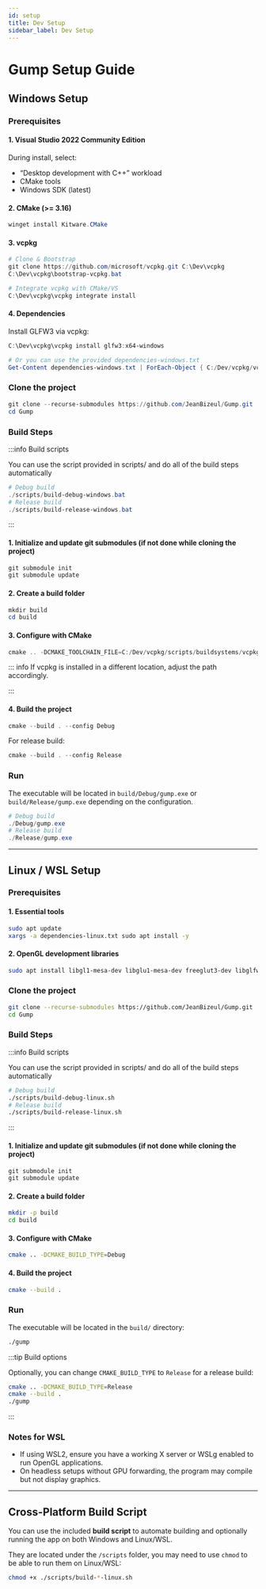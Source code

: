 ```yaml
---
id: setup
title: Dev Setup
sidebar_label: Dev Setup
---
```


# Gump Setup Guide

## Windows Setup

### Prerequisites

#### 1. Visual Studio 2022 Community Edition
During install, select:
- “Desktop development with C++” workload
- CMake tools
- Windows SDK (latest)

#### 2. CMake (>= 3.16)
```powershell
winget install Kitware.CMake
```

#### 3. vcpkg

```powershell
# Clone & Bootstrap
git clone https://github.com/microsoft/vcpkg.git C:\Dev\vcpkg
C:\Dev\vcpkg\bootstrap-vcpkg.bat

# Integrate vcpkg with CMake/VS
C:\Dev\vcpkg\vcpkg integrate install
```

#### 4. Dependencies

Install GLFW3 via vcpkg:

```powershell
C:\Dev\vcpkg\vcpkg install glfw3:x64-windows

# Or you can use the provided dependencies-windows.txt
Get-Content dependencies-windows.txt | ForEach-Object { C:/Dev/vcpkg/vcpkg.exe install $_ }
```

### Clone the project

```powershell
git clone --recurse-submodules https://github.com/JeanBizeul/Gump.git
cd Gump
```

### Build Steps

:::info Build scripts

You can use the script provided in scripts/ and do all of the build steps automatically

```powershell
# Debug build
./scripts/build-debug-windows.bat
# Release build
./scripts/build-release-windows.bat
```

:::

#### 1. Initialize and update git submodules (if not done while cloning the project)
```powershell
git submodule init
git submodule update
```

#### 2. Create a build folder

```powershell
mkdir build
cd build
```

#### 3. Configure with CMake

```powershell
cmake .. -DCMAKE_TOOLCHAIN_FILE=C:/Dev/vcpkg/scripts/buildsystems/vcpkg.cmake
```

::: info If vcpkg is installed in a different location, adjust the path accordingly.

:::

#### 4. Build the project

```powershell
cmake --build . --config Debug
```

For release build:

```powershell
cmake --build . --config Release
```

### Run

The executable will be located in `build/Debug/gump.exe` or `build/Release/gump.exe` depending on the configuration.

```powershell
# Debug build
./Debug/gump.exe
# Release build
./Release/gump.exe
```

---

## Linux / WSL Setup

### Prerequisites

#### 1. Essential tools

```bash
sudo apt update
xargs -a dependencies-linux.txt sudo apt install -y
```

#### 2. OpenGL development libraries

```bash
sudo apt install libgl1-mesa-dev libglu1-mesa-dev freeglut3-dev libglfw3-dev
```

### Clone the project

```bash
git clone --recurse-submodules https://github.com/JeanBizeul/Gump.git
cd Gump
```

### Build Steps

:::info Build scripts

You can use the script provided in scripts/ and do all of the build steps automatically

```bash
# Debug build
./scripts/build-debug-linux.sh
# Release build
./scripts/build-release-linux.sh
```

:::

#### 1. Initialize and update git submodules (if not done while cloning the project)
```powershell
git submodule init
git submodule update
```

#### 2. Create a build folder

```bash
mkdir -p build
cd build
```

#### 3. Configure with CMake

```bash
cmake .. -DCMAKE_BUILD_TYPE=Debug
```

#### 4. Build the project

```bash
cmake --build .
```

### Run

The executable will be located in the `build/` directory:

```bash
./gump
```


:::tip Build options

Optionally, you can change `CMAKE_BUILD_TYPE` to `Release` for a release build:

```bash
cmake .. -DCMAKE_BUILD_TYPE=Release
cmake --build .
./gump
 ```
 
:::

### Notes for WSL

* If using WSL2, ensure you have a working X server or WSLg enabled to run OpenGL applications.
* On headless setups without GPU forwarding, the program may compile but not display graphics.

---

## Cross-Platform Build Script

You can use the included **build script** to automate building and optionally running the app on both Windows and Linux/WSL.

They are located under the `/scripts` folder, you may need to use `chmod` to be able to run them on Linux/WSL:

```bash
chmod +x ./scripts/build-*-linux.sh
```

